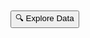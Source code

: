 


<br/>

<div className='flex justify-center items-center'>
  <TableauEmbed
    src='https://prod-useast-b.online.tableau.com/t/embeddingplaybook/views/Pacifica_Pay_Forecaster/PayForecaster'
    width={1366}
    height={768}
    hideTabs={true}
    toolbar={'hidden'}
    device='default'
  />
</div>

<br/>

<Button className="bg-[#e14462] ml-12">
  <Link
    href="/demos/edit"
  >
  🔍 Explore Data
  </Link>
</Button>
